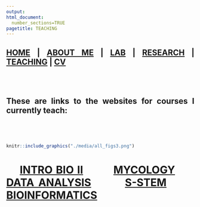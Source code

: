 ```yaml
---
output: 
html_document:
  number_sections=TRUE
pagetitle: TEACHING
---
```



<style type="text/css">
.main-container {
  max-width: 1800px;
  margin-left: auto;
  margin-right: auto;
}
body {
text-align: justify
}

</style>



## [HOME](http://gzahn.github.io/) | [ABOUT ME](http://gzahn.github.io/about-me/) | [LAB](http://gzahn.github.io/lab/) | [RESEARCH](http://gzahn.github.io/pubs-and-pres/) | [TEACHING](http://gzahn.github.io/coursemap/) | [CV](https://docs.google.com/document/d/1f1DEO7XyHATpOhZWt7Rl-ELzte-SAOTww5uZnUXNTwM/edit?usp=sharing)

<br/><br/>

## These are links to the websites for courses I currently teach:

<br/><br/>




<div style= "float:center;position: relative;top:10px">
```r
knitr::include_graphics("./media/all_figs3.png")
```


# &nbsp;&nbsp;&nbsp;&nbsp;[INTRO BIO II](http://gzahn.github.io/BIOL1620/) &nbsp;&nbsp;&nbsp;&nbsp;&nbsp;&nbsp;&nbsp; [MYCOLOGY](https://gzahn.github.io/mycology) &nbsp;&nbsp;&nbsp;&nbsp;&nbsp; [DATA ANALYSIS](http://gzahn.github.io/data-course/) &nbsp;&nbsp;&nbsp;&nbsp;&nbsp;&nbsp; [S-STEM](http://gzahn.github.io/SSTEM/) &nbsp;&nbsp;&nbsp;&nbsp;&nbsp;&nbsp; [BIOINFORMATICS](http://gzahn.github.io/binf-data-skills)



</div>
